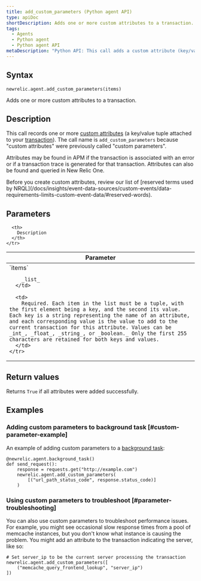 ```yaml
---
title: add_custom_parameters (Python agent API)
type: apiDoc
shortDescription: Adds one or more custom attributes to a transaction.
tags:
  - Agents
  - Python agent
  - Python agent API
metaDescription: "Python API: This call adds a custom attribute (key/value tuple) to a transaction."
---
```


## Syntax

```
newrelic.agent.add_custom_parameters(items)
```

Adds one or more custom attributes to a transaction.

## Description

This call records one or more [custom attributes](/docs/accounts-partnerships/education/getting-started-new-relic/glossary#attribute) (a key/value tuple attached to your [transaction](/docs/accounts-partnerships/education/getting-started-new-relic/glossary#transaction)). The call name is `add_custom_parameters` because "custom attributes" were previously called "custom parameters".

Attributes may be found in APM if the transaction is associated with an error or if a transaction trace is generated for that transaction. Attributes can also be found and queried in New Relic One.

<Callout variant="important">
  Before you create custom attributes, review our list of [reserved terms used by NRQL](/docs/insights/event-data-sources/custom-events/data-requirements-limits-custom-event-data/#reserved-words).
</Callout>

## Parameters

<table>
  <thead>
    <tr>
      <th width="25%">
        Parameter
      </th>

      <th>
        Description
      </th>
    </tr>
  </thead>

  <tbody>
    <tr>
      <td>
        `items`

        _list_
      </td>

      <td>
        Required. Each item in the list must be a tuple, with the first element being a key, and the second its value. Each key is a string representing the name of an attribute, and each corresponding value is the value to add to the current transaction for this attribute. Values can be _int_, _float_, _string_, or _boolean._ Only the first 255 characters are retained for both keys and values.
      </td>
    </tr>
  </tbody>
</table>

## Return values

Returns `True` if all attributes were added successfully.

## Examples

### Adding custom parameters to background task [#custom-parameter-example]

An example of adding custom parameters to a [background task](/docs/agents/python-agent/python-agent-api/background_task):

```
@newrelic.agent.background_task()
def send_request():
    response = requests.get("http://example.com")
    newrelic.agent.add_custom_parameters(
        [("url_path_status_code", response.status_code)]
    )
```

### Using custom parameters to troubleshoot [#parameter-troubleshooting]

You can also use custom parameters to troubleshoot performance issues. For example, you might see occasional slow response times from a pool of memcache instances, but you don't know what instance is causing the problem. You might add an attribute to the transaction indicating the server, like so:

```
# Set server_ip to be the current server processing the transaction
newrelic.agent.add_custom_parameters([
    ("memcache_query_frontend_lookup", "server_ip")
])
```
